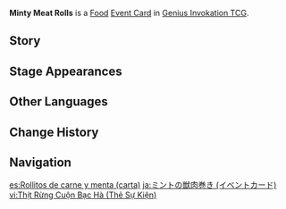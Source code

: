 {{About|the [[Genius Invokation TCG]] Event Card|the [[Food]]|Minty Meat Rolls}}
{{Genius Invokation TCG Infobox
|title     = Minty Meat Rolls
|id        = 333008
|image     = Minty Meat Rolls Event Card.png
|type      = Event Card
|group     = Food
|effect    = Before this Round ends, the target character's next 3 '''Normal Attacks''' cost 1 less {{TCG Icon|Unaligned Dice|notext=1}} '''Unaligned Element'''.
|matching  = 1
|source1   = [[Genius Invokation TCG Starter Deck]]
|source2   = {{Sold By}}
}}
'''Minty Meat Rolls''' is a [[Food Card|Food]] [[Event Card]] in [[Genius Invokation TCG]].

==Story==
{{Description|Though this might be its current form, think about it for a moment: did this dish first start as mint rolled around meat, or meat rolled around mint?|title=Minty Meat Rolls}}

==Stage Appearances==
{{Genius Invokation TCG Stage Appearances}}

==Other Languages==
{{Other Languages|Transclude=Minty Meat Rolls}}

==Change History==
{{Change History|3.3}}

==Navigation==
{{Genius Invokation TCG Navbox|Event Card}}

[[es:Rollitos de carne y menta (carta)]]
[[ja:ミントの獣肉巻き (イベントカード)]]
[[vi:Thịt Rừng Cuộn Bạc Hà (Thẻ Sự Kiện)]]